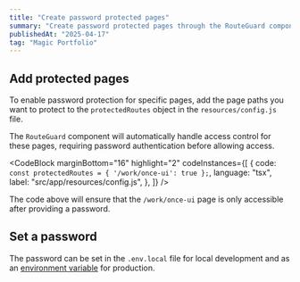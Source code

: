 ```yaml
---
title: "Create password protected pages"
summary: "Create password protected pages through the RouteGuard component."
publishedAt: "2025-04-17"
tag: "Magic Portfolio"
---
```


## Add protected pages

To enable password protection for specific pages, add the page paths you want to protect to the `protectedRoutes` object in the `resources/config.js` file.

The `RouteGuard` component will automatically handle access control for these pages, requiring password authentication before allowing access.

<CodeBlock
  marginBottom="16"
  highlight="2"
  codeInstances={[
    {
      code: `const protectedRoutes = {
  '/work/once-ui': true
};`,
      language: "tsx",
      label: "src/app/resources/config.js",
    },
  ]}
/>

The code above will ensure that the `/work/once-ui` page is only accessible after providing a password.

## Set a password

The password can be set in the `.env.local` file for local development and as an [environment variable](https://vercel.com/docs/environment-variables) for production.
